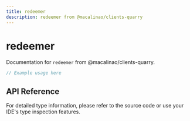 ```yaml
---
title: redeemer
description: redeemer from @macalinao/clients-quarry
---
```


# redeemer

Documentation for `redeemer` from @macalinao/clients-quarry.

```typescript
// Example usage here
```

## API Reference

For detailed type information, please refer to the source code or use your IDE's type inspection features.
